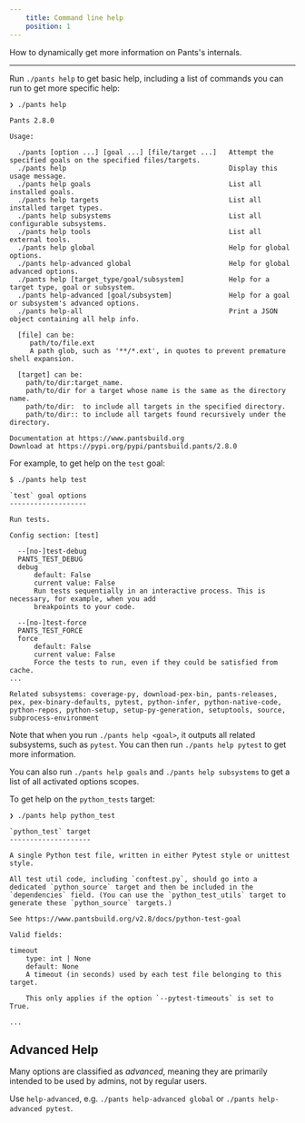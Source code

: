 ```yaml
---
    title: Command line help
    position: 1
---
```


How to dynamically get more information on Pants's internals.

---

Run `./pants help` to get basic help, including a list of commands you can run to get more specific help:

```text title="Shell"
❯ ./pants help

Pants 2.8.0

Usage:

  ./pants [option ...] [goal ...] [file/target ...]   Attempt the specified goals on the specified files/targets.
  ./pants help                                        Display this usage message.
  ./pants help goals                                  List all installed goals.
  ./pants help targets                                List all installed target types.
  ./pants help subsystems                             List all configurable subsystems.
  ./pants help tools                                  List all external tools.
  ./pants help global                                 Help for global options.
  ./pants help-advanced global                        Help for global advanced options.
  ./pants help [target_type/goal/subsystem]           Help for a target type, goal or subsystem.
  ./pants help-advanced [goal/subsystem]              Help for a goal or subsystem's advanced options.
  ./pants help-all                                    Print a JSON object containing all help info.

  [file] can be:
     path/to/file.ext
     A path glob, such as '**/*.ext', in quotes to prevent premature shell expansion.

  [target] can be:
    path/to/dir:target_name.
    path/to/dir for a target whose name is the same as the directory name.
    path/to/dir:  to include all targets in the specified directory.
    path/to/dir:: to include all targets found recursively under the directory.

Documentation at https://www.pantsbuild.org
Download at https://pypi.org/pypi/pantsbuild.pants/2.8.0
```

For example, to get help on the `test` goal:

```text title="Shell"
$ ./pants help test

`test` goal options
-------------------

Run tests.

Config section: [test]

  --[no-]test-debug
  PANTS_TEST_DEBUG
  debug
      default: False
      current value: False
      Run tests sequentially in an interactive process. This is necessary, for example, when you add
      breakpoints to your code.

  --[no-]test-force
  PANTS_TEST_FORCE
  force
      default: False
      current value: False
      Force the tests to run, even if they could be satisfied from cache.
...

Related subsystems: coverage-py, download-pex-bin, pants-releases, pex, pex-binary-defaults, pytest, python-infer, python-native-code, python-repos, python-setup, setup-py-generation, setuptools, source, subprocess-environment
```

Note that when you run `./pants help <goal>`, it outputs all related subsystems, such as `pytest`. You can then run `./pants help pytest` to get more information.

You can also run `./pants help goals` and `./pants help subsystems` to get a list of all activated options scopes.

To get help on the `python_tests` target:

```text title="Shell"
❯ ./pants help python_test

`python_test` target
--------------------

A single Python test file, written in either Pytest style or unittest style.

All test util code, including `conftest.py`, should go into a dedicated `python_source` target and then be included in the
`dependencies` field. (You can use the `python_test_utils` target to generate these `python_source` targets.)

See https://www.pantsbuild.org/v2.8/docs/python-test-goal

Valid fields:

timeout
    type: int | None
    default: None
    A timeout (in seconds) used by each test file belonging to this target.

    This only applies if the option `--pytest-timeouts` is set to True.

...
```

## Advanced Help

Many options are classified as _advanced_, meaning they are primarily intended to be used by admins, not by regular users.

Use `help-advanced`, e.g. `./pants help-advanced global` or `./pants help-advanced pytest`.


